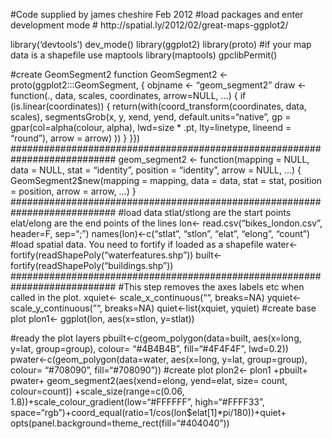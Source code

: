 #Code supplied by james cheshire Feb 2012
#load packages and enter development mode
# http://spatial.ly/2012/02/great-maps-ggplot2/

#########################################################################
library('devtools')
dev_mode()
library(ggplot2)
library(proto)
#if your map data is a shapefile use maptools
library(maptools)
gpclibPermit()

#create GeomSegment2 function
GeomSegment2 <- proto(ggplot2:::GeomSegment, {
objname <- "geom_segment2"
draw <- function(., data, scales, coordinates, arrow=NULL, ...) {
  if (is.linear(coordinates)) {
   return(with(coord_transform(coordinates, data, scales),
   segmentsGrob(x, y, xend, yend, default.units="native",
   gp = gpar(col=alpha(colour, alpha), lwd=size * .pt,
   lty=linetype, lineend = "round"),
   arrow = arrow)
   ))
  }
 }})
###########################################################################
geom_segment2 <- function(mapping = NULL, data = NULL, stat =
"identity", position = "identity", arrow = NULL, ...) {
GeomSegment2$new(mapping = mapping, data = data, stat = stat,
position = position, arrow = arrow, ...)
}
###########################################################################
#load data stlat/stlong are the start points elat/elong are the end points of the lines
lon<- read.csv("bikes_london.csv", header=F, sep=";")
names(lon)<-c("stlat", "stlon", "elat", "elong", "count")
#load spatial data. You need to fortify if loaded as a shapefile
water<- fortify(readShapePoly("waterfeatures.shp"))
built<- fortify(readShapePoly("buildings.shp"))
###########################################################################
#This step removes the axes labels etc when called in the plot.
xquiet<- scale_x_continuous("", breaks=NA)
yquiet<-scale_y_continuous("", breaks=NA)
quiet<-list(xquiet, yquiet)
#create base plot
plon1<- ggplot(lon, aes(x=stlon, y=stlat))

###########################################################################
#ready the plot layers
pbuilt<-c(geom_polygon(data=built, aes(x=long, y=lat, group=group), colour= "#4B4B4B", fill="#4F4F4F", lwd=0.2))
pwater<-c(geom_polygon(data=water, aes(x=long, y=lat, group=group), colour= "#708090", fill="#708090"))
#create plot
plon2<- plon1 +pbuilt+ pwater+ geom_segment2(aes(xend=elong, yend=elat, size= count, colour=count))
 +scale_size(range=c(0.06, 1.8))+scale_colour_gradient(low="#FFFFFF", high="#FFFF33", space="rgb")+coord_equal(ratio=1/cos(lon$elat[1]*pi/180))+quiet+ opts(panel.background=theme_rect(fill="#404040"))